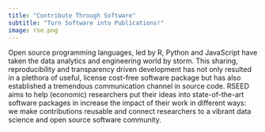 ```yaml
---
title: "Contribute Through Software"
subtitle: "Turn Software into Publications!"
image: rse.png
---
```



Open source programming languages, led by R, Python and JavaScript have taken the data analytics and engineering world by storm. This sharing, reproducibility and transparency driven development has not only resulted in a plethora of useful, license cost-free software package but has also established a tremendous communication channel in source code. RSEED aims to help (economic) researchers put their ideas into state-of-the-art software packages in increase the impact of their work in different ways: we make contributions reusable and connect researchers to a vibrant data science and open source software community. 